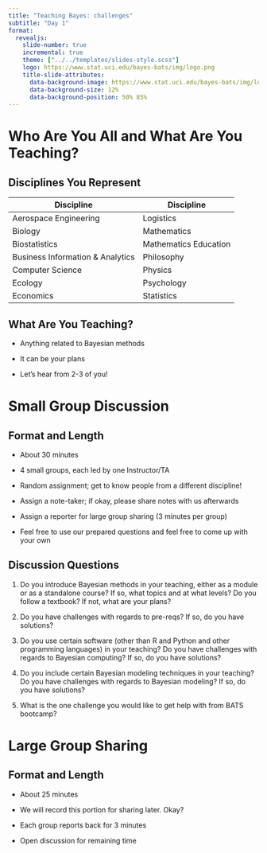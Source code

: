 ```yaml
---
title: "Teaching Bayes: challenges"
subtitle: "Day 1"
format: 
  revealjs:
    slide-number: true
    incremental: true
    theme: ["../../templates/slides-style.scss"]
    logo: https://www.stat.uci.edu/bayes-bats/img/logo.png
    title-slide-attributes: 
      data-background-image: https://www.stat.uci.edu/bayes-bats/img/logo.png
      data-background-size: 12%
      data-background-position: 50% 85%
---
```


# Who Are You All and What Are You Teaching?


## Disciplines You Represent

| Discipline | Discipline |
|------|------|
| Aerospace Engineering    |  Logistics   |
| Biology    | Mathematics   |
| Biostatistics   | Mathematics Education   |
| Business Information \& Analytics | Philosophy |
| Computer Science | Physics |
| Ecology  | Psychology |
| Economics | Statistics  |


## What Are You Teaching?

- Anything related to Bayesian methods

- It can be your plans

- Let's hear from 2-3 of you!

# Small Group Discussion

## Format and Length

- About 30 minutes

- 4 small groups, each led by one Instructor/TA

- Random assignment; get to know people from a different discipline!

- Assign a note-taker; if okay, please share notes with us afterwards

- Assign a reporter for large group sharing (3 minutes per group)

- Feel free to use our prepared questions and feel free to come up with your own


## Discussion Questions

1. Do you introduce Bayesian methods in your teaching, either as a module or as a standalone course? If so, what topics and at what levels? Do you follow a textbook? If not, what are your plans?

2. Do you have challenges with regards to pre-reqs? If so, do you have solutions?

3. Do you use certain software (other than R and Python and other programming languages) in your teaching? Do you have challenges with regards to Bayesian computing? If so, do you have solutions?

4. Do you include certain Bayesian modeling techniques in your teaching? Do you have challenges with regards to Bayesian modeling? If so, do you have solutions?

5. What is the one challenge you would like to get help with from BATS bootcamp?

# Large Group Sharing

## Format and Length

- About 25 minutes

- We will record this portion for sharing later. Okay?

- Each group reports back for 3 minutes

- Open discussion for remaining time

